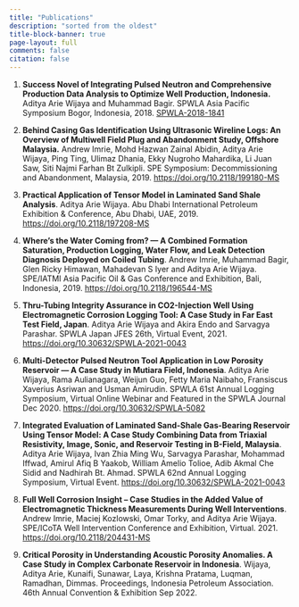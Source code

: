 ```yaml
---
title: "Publications"
description: "sorted from the oldest"
title-block-banner: true
page-layout: full
comments: false
citation: false
---
```


1. **Success Novel of Integrating Pulsed Neutron and Comprehensive Production Data Analysis to Optimize Well Production, Indonesia.** Aditya Arie Wijaya and Muhammad Bagir. SPWLA Asia Pacific Symposium Bogor, Indonesia, 2018. [SPWLA-2018-1841](https://onepetro.org/SPWLAAPTS/proceedings-abstract/APTS18/All-APTS18/SPWLA-2018-1841/28836)

1. **Behind Casing Gas Identification Using Ultrasonic Wireline Logs: An Overview of Multiwell Field Plug and Abandonment Study, Offshore Malaysia.** Andrew Imrie, Mohd Hazwan Zainal Abidin, Aditya Arie Wijaya, Ping Ting, Ulimaz Dhania, Ekky Nugroho Mahardika, Li Juan Saw, Siti Najmi Farhan Bt Zulkipli. SPE Symposium: Decommissioning and Abandonment, Malaysia, 2019. [https://doi.org/10.2118/199180-MS](https://onepetro.org/SPESM02/proceedings-abstract/20SM02/2-20SM02/D021S004R004/219482?redirectedFrom=PDF)

1. **Practical Application of Tensor Model in Laminated Sand Shale Analysis**. Aditya Arie Wijaya. Abu Dhabi International Petroleum Exhibition & Conference, Abu Dhabi, UAE, 2019. [https://doi.org/10.2118/197208-MS](https://onepetro.org/SPEADIP/proceedings-abstract/19ADIP/4-19ADIP/D041S111R004/216765?redirectedFrom=PDF)

1. **Where’s the Water Coming from? — A Combined Formation Saturation, Production Logging, Water Flow, and Leak Detection Diagnosis Deployed on Coiled Tubing**. Andrew Imrie, Muhammad Bagir, Glen Ricky Himawan, Mahadevan S Iyer and Aditya Arie Wijaya. SPE/IATMI Asia Pacific Oil & Gas Conference and Exhibition, Bali, Indonesia, 2019. [https://doi.org/10.2118/196544-MS](https://onepetro.org/SPEAPOG/proceedings-abstract/19APOG/1-19APOG/D011S006R001/217327?redirectedFrom=PDF)

1. **Thru-Tubing Integrity Assurance in CO2-Injection Well Using Electromagnetic Corrosion Logging Tool: A Case Study in Far East Test Field, Japan**. Aditya Arie Wijaya and Akira Endo and Sarvagya Parashar. SPWLA Japan JFES 26th, Virtual Event, 2021. [https://doi.org/10.30632/SPWLA-2021-0043](https://onepetro.org/SPWLAALS/proceedings-abstract/SPWLA21/2-SPWLA21/D021S014R002/463011)

1. **Multi-Detector Pulsed Neutron Tool Application in Low Porosity Reservoir — A Case Study in Mutiara Field, Indonesia**. Aditya Arie Wijaya, Rama Aulianagara, Weijun Guo, Fetty Maria Naibaho, Fransiscus Xaverius Asriwan and Usman Amirudin. SPWLA 61st Annual Logging Symposium, Virtual Online Webinar and    Featured in the SPWLA Journal Dec 2020. [https://doi.org/10.30632/SPWLA-5082](https://onepetro.org/SPWLAALS/proceedings-abstract/SPWLA20/15-SPWLA20/D153S011R002/445732)

1. **Integrated Evaluation of Laminated Sand-Shale Gas-Bearing Reservoir Using Tensor Model: A Case Study Combining Data from Triaxial Resistivity, Image, Sonic, and Reservoir Testing in B-Field, Malaysia**. Aditya Arie Wijaya, Ivan Zhia Ming Wu, Sarvagya Parashar, Mohammad Iffwad, Amirul Afiq B Yaakob, William Amelio Tolioe, Adib Akmal Che Sidid and Nadhirah Bt. Ahmad. SPWLA 62nd Annual Logging Symposium, Virtual Event. [https://doi.org/10.30632/SPWLA-2021-0043](https://onepetro.org/SPWLAALS/proceedings-abstract/SPWLA21/2-SPWLA21/D021S014R002/463011)

1. **Full Well Corrosion Insight – Case Studies in the Added Value of Electromagnetic Thickness Measurements During Well Interventions**. Andrew Imrie, Maciej Kozlowski, Omar Torky, and Aditya Arie Wijaya. SPE/ICoTA Well Intervention Conference and Exhibition, Virtual. 2021. [https://doi.org/10.2118/204431-MS](https://onepetro.org/SPECTWI/proceedings-abstract/21CTWI/3-21CTWI/D031S005R002/460489#.YE9-oUb5AAQ)

1. **Critical Porosity in Understanding Acoustic Porosity Anomalies. A Case Study in Complex Carbonate Reservoir in Indonesia**. Wijaya, Aditya Arie, Kunaifi, Sunawar,  Laya, Krishna Pratama, Luqman, Ramadhan, Dimmas. Proceedings, Indonesia Petroleum Association. 46th Annual Convention & Exhibition Sep 2022. 